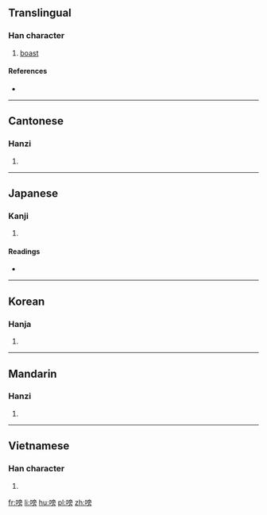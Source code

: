 ==Translingual==

===Han character===
{{Han char|rn=30|rad=口|as=10|sn=13|four=60027|canj=RYBS|ids=⿰口旁}}

# [[boast]]

====References====
* {{Han ref|kx=0202.390|dkj=04083|dj=0425.190|hdz=10670.070|uh=55D9|ud=21977|bh=DCDF|bd=56543}}

----

==Cantonese==

===Hanzi===
{{yue-hanzi|jyut=|y=pong3}}

# {{defn|lang=yue|sort=口10}}

----

==Japanese==

===Kanji===
{{ja-kanji|grade=|rs=口10}}

# {{defn|lang=ja|sort=口10}}

====Readings====
* {{ja-readings|on=[[ほう]] (hō)|kun=[[うたう]] (utau)}}

----

==Korean==

===Hanja===
{{ko-hanja|hangeul=방|rv=bang|mr=pang}}

# {{defn|lang=ko|sort=口10}}

----

==Mandarin==

===Hanzi===
{{cmn-hanzi|pin=[[pǎng]] ([[pang3]])|wg=p'ang<sup>3</sup>}}

# {{defn|lang=cmn|sort=口10}}

----

==Vietnamese==

===Han character===
{{vi-hantu|[[bàng]]|rs=口10}}

# {{defn|lang=vi|sort=口10}}

[[fr:嗙]]
[[li:嗙]]
[[hu:嗙]]
[[pl:嗙]]
[[zh:嗙]]